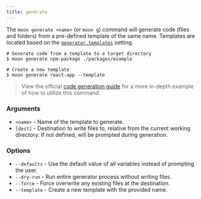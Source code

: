 ```yaml
---
title: generate
---
```


The `moon generate <name>` (or `moon g`) command will generate code (files and folders) from a
pre-defined template of the same name. Templates are located based on the
[`generator.templates`](../config/workspace#templates) setting.

```shell
# Generate code from a template to a target directory
$ moon generate npm-package ./packages/example

# Create a new template
$ moon generate react-app --template
```

> View the official [code generation guide](../guides/codegen) for a more in-depth example of how to
> utilize this command.

### Arguments

- `<name>` - Name of the template to generate.
- `[dest]` - Destination to write files to, relative from the current working directory. If not
  defined, will be prompted during generation.

### Options

- `--defaults` - Use the default value of all variables instead of prompting the user.
- `--dry-run` - Run entire generator process without writing files.
- `--force` - Force overwrite any existing files at the destination.
- `--template` - Create a new template with the provided name.
